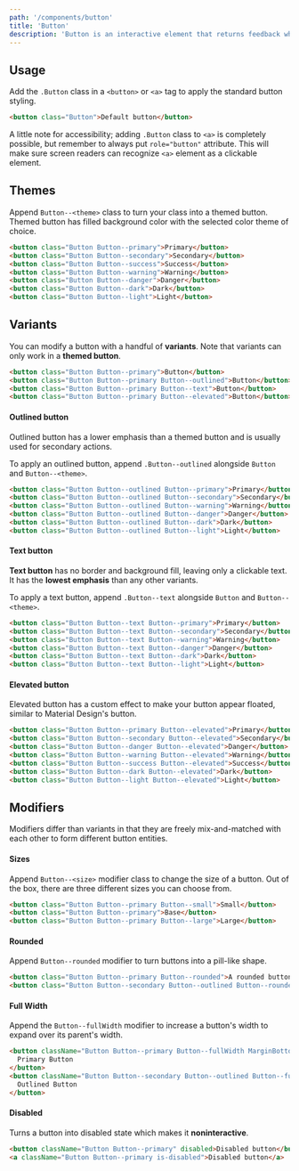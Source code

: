 ```yaml
---
path: '/components/button'
title: 'Button'
description: 'Button is an interactive element that returns feedback when clicked.'
---
```


## Usage

Add the `.Button` class in a `<button>` or `<a>` tag to apply the standard button styling.

```html preview=true fullWidth=true
<button class="Button">Default button</button>
```

A little note for accessibility; adding `.Button` class to `<a>` is completely possible, but
remember to always put `role="button"` attribute. This will make sure screen readers can recognize
`<a>` element as a clickable element.

## Themes

Append `Button--<theme>` class to turn your class into a themed button. Themed button has filled
background color with the selected color theme of choice.

```html preview=true fullWidth=true
<button class="Button Button--primary">Primary</button>
<button class="Button Button--secondary">Secondary</button>
<button class="Button Button--success">Success</button>
<button class="Button Button--warning">Warning</button>
<button class="Button Button--danger">Danger</button>
<button class="Button Button--dark">Dark</button>
<button class="Button Button--light">Light</button>
```

## Variants

You can modify a button with a handful of **variants**. Note that variants can only work in a
**themed button**.

```html preview=true fullWidth=true
<button class="Button Button--primary">Button</button>
<button class="Button Button--primary Button--outlined">Button</button>
<button class="Button Button--primary Button--text">Button</button>
<button class="Button Button--primary Button--elevated">Button</button>
```

#### Outlined button

Outlined button has a lower emphasis than a themed button and is usually used for secondary actions.

To apply an outlined button, append `.Button--outlined` alongside `Button` and `Button--<theme>`.

```html preview=true bgColor=neutral.10 fullWidth=true
<button class="Button Button--outlined Button--primary">Primary</button>
<button class="Button Button--outlined Button--secondary">Secondary</button>
<button class="Button Button--outlined Button--warning">Warning</button>
<button class="Button Button--outlined Button--danger">Danger</button>
<button class="Button Button--outlined Button--dark">Dark</button>
<button class="Button Button--outlined Button--light">Light</button>
```

#### Text button

**Text button** has no border and background fill, leaving only a clickable text. It has the
**lowest emphasis** than any other variants.

To apply a text button, append `.Button--text` alongside `Button` and `Button--<theme>`.

```html preview=true fullWidth=true
<button class="Button Button--text Button--primary">Primary</button>
<button class="Button Button--text Button--secondary">Secondary</button>
<button class="Button Button--text Button--warning">Warning</button>
<button class="Button Button--text Button--danger">Danger</button>
<button class="Button Button--text Button--dark">Dark</button>
<button class="Button Button--text Button--light">Light</button>
```

#### Elevated button

Elevated button has a custom effect to make your button appear floated, similar to Material Design's
button.

```html preview=true fullWidth=true
<button class="Button Button--primary Button--elevated">Primary</button>
<button class="Button Button--secondary Button--elevated">Secondary</button>
<button class="Button Button--danger Button--elevated">Danger</button>
<button class="Button Button--warning Button--elevated">Warning</button>
<button class="Button Button--success Button--elevated">Success</button>
<button class="Button Button--dark Button--elevated">Dark</button>
<button class="Button Button--light Button--elevated">Light</button>
```

## Modifiers

Modifiers differ than variants in that they are freely mix-and-matched with each other to form
different button entities.

#### Sizes

Append `Button--<size>` modifier class to change the size of a button. Out of the box, there are
three different sizes you can choose from.

```html preview=true fullWidth=true
<button class="Button Button--primary Button--small">Small</button>
<button class="Button Button--primary">Base</button>
<button class="Button Button--primary Button--large">Large</button>
```

#### Rounded

Append `Button--rounded` modifier to turn buttons into a pill-like shape.

```html preview=true fullWidth=true
<button class="Button Button--primary Button--rounded">A rounded button</button>
<button class="Button Button--secondary Button--outlined Button--rounded">A rounded button</button>
```

#### Full Width

Append the `Button--fullWidth` modifier to increase a button's width to expand over its parent's
width.

```html preview=true fullWidth=true
<button className="Button Button--primary Button--fullWidth MarginBottom">
  Primary Button
</button>
<button className="Button Button--secondary Button--outlined Button--fullWidth MarginBottom">
  Outlined Button
</button>
```

#### Disabled

Turns a button into disabled state which makes it **noninteractive**.

```html preview=true fullWidth=true
<button className="Button Button--primary" disabled>Disabled button</button>
<a className="Button Button--primary is-disabled">Disabled button</a>
```
